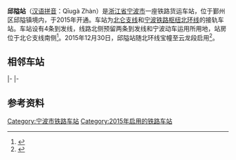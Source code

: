 {{Otheruses|subject=国铁[[北仑支线|北仑支线]]邱隘站|other=曾命名“邱隘站”的[[宁波轨道交通|宁波轨道交通]]车站|邱隘东站}}
{{Infobox China railway station
|车站名称 = 邱隘站
|图片 = 
|图片介绍 = 
|其他名称 = 
|车站拼音 = Qiuga
|英文名称 = Qiuga Railway Station
|车站代码 = 33683<ref>{{cite web|url=http://hyfw.12306.cn/hyinfo/action/FwcszsAction_index?type=1|title=营业站服务信息查询|publisher=[[中国铁路客户服务中心|中国铁路客户服务中心]]|accessdate=2017-04-05|archive-date=2016-11-06|archive-url=https://web.archive.org/web/20161106075157/http://hyfw.12306.cn/hyinfo/action/FwcszsAction_index?type=1|dead-url=no}}</ref>
|电报码 = 
|拼音码 = 
|车站地址 = 浙江省宁波市[[鄞州区|鄞州区]][[邱隘镇|邱隘镇]]
|线路 = [[北仑支线|北仑支线]]、[[宁波铁路枢纽北环线|宁波铁路枢纽北环线]]
|归属 = [[上海铁路局|上海铁路局]]
|到发线数目 = 4
}}
'''邱隘站'''（[[汉语拼音|汉语拼音]]：Qīugà Zhàn）是[[浙江省|浙江省]][[宁波市|宁波市]]一座铁路货运车站，位于鄞州区邱隘镇境内，于2015年开通。车站为[[北仑支线|北仑支线]]和[[宁波铁路枢纽北环线|宁波铁路枢纽北环线]]的接轨车站。车站设有4条到发线，线路北侧预留两条到发线和宁波动车运用所用地，站房位于北仑支线南侧<ref>{{cite article|title=宁波穿山港铁路支线工程环境影响报告书（报批稿）|publisher=中铁第四勘察设计院|date=2015-06}}</ref>。2015年12月30日，邱隘站随北环线宝幢至云龙段启用<ref>{{cite web|url=http://news.cnnb.com.cn/system/2015/12/30/008450245.shtml|title=铁路北环线正式开通 货运列车不再从宁波城区通过|publisher=甬派客户端|date=2015-12-30|accessdate=2015-12-30|archive-date=2016-03-06|archive-url=https://web.archive.org/web/20160306093024/http://news.cnnb.com.cn/system/2015/12/30/008450245.shtml|dead-url=no}}</ref>。

== 相邻车站 ==
{{start rail box|[[中国铁路|中国铁路]]}}
{{s-inop|[[云龙站_(铁路)|云龙]]|''终点站''}}
{{s-line|[[宁波铁路枢纽北环线|宁波铁路枢纽北环线]]}}
{{s-inop|[[沈家站_(宁波)|沈家]]|[[宁波北站|宁波北]]方向}}
|-
{{s-inop|[[宁波东站|宁波东]]|[[宁波站|宁波]]方向}}
{{s-line|[[北仑支线|北仑支线]]||#de2910}}
{{s-inop|[[宝幢站_(铁路)|宝幢]]|[[北仑站|北仑]]方向}}
|-
{{s-unbuilt|[[宁波东站|宁波东]]|[[宁波站|宁波]]方向}}
{{s-line|[[甬舟铁路|甬舟铁路]]|建设中}}
{{s-unbuilt|[[北仑西站|北仑西]]|[[舟山站|舟山]]方向}}
{{end box}}

== 参考资料 ==
{{reflist}}

{{北仑支线}}
{{宁波铁路枢纽北环线}}
{{甬舟铁路}}
{{中国铁路小作品}}

[[Category:宁波市铁路车站|Category:宁波市铁路车站]]
[[Category:2015年启用的铁路车站|Category:2015年启用的铁路车站]]